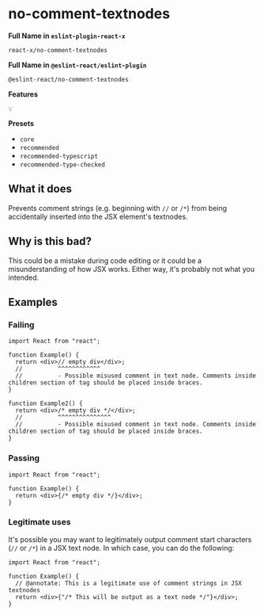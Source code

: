 # no-comment-textnodes

**Full Name in `eslint-plugin-react-x`**

```plain copy
react-x/no-comment-textnodes
```

**Full Name in `@eslint-react/eslint-plugin`**

```plain copy
@eslint-react/no-comment-textnodes
```

**Features**

`💡`

**Presets**

- `core`
- `recommended`
- `recommended-typescript`
- `recommended-type-checked`

## What it does

Prevents comment strings (e.g. beginning with `//` or `/*`) from being accidentally inserted into the JSX element's textnodes.

## Why is this bad?

This could be a mistake during code editing or it could be a misunderstanding of how JSX works. Either way, it's probably not what you intended.

## Examples

### Failing

```tsx
import React from "react";

function Example() {
  return <div>// empty div</div>;
  //          ^^^^^^^^^^^^
  //          - Possible misused comment in text node. Comments inside children section of tag should be placed inside braces.
}

function Example2() {
  return <div>/* empty div */</div>;
  //          ^^^^^^^^^^^^^^^
  //          - Possible misused comment in text node. Comments inside children section of tag should be placed inside braces.
}
```

### Passing

```tsx
import React from "react";

function Example() {
  return <div>{/* empty div */}</div>;
}
```

### Legitimate uses

It's possible you may want to legitimately output comment start characters (`//` or `/*`) in a JSX text node. In which case, you can do the following:

```tsx
import React from "react";

function Example() {
  // @annotate: This is a legitimate use of comment strings in JSX textnodes
  return <div>{"/* This will be output as a text node */"}</div>;
}
```
